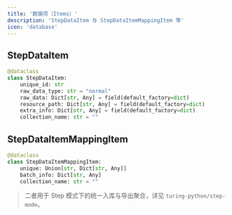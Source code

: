 ```yaml
---
title: '数据项（Items）'
description: 'StepDataItem 与 StepDataItemMappingItem 等'
icon: 'database'
---
```


## StepDataItem

```python
@dataclass
class StepDataItem:
    unique_id: str
    raw_data_type: str = "normal"
    raw_data: Dict[str, Any] = field(default_factory=dict)
    resource_path: Dict[str, Any] = field(default_factory=dict)
    extra_info: Dict[str, Any] = field(default_factory=dict)
    collection_name: str = ""
```

## StepDataItemMappingItem

```python
@dataclass
class StepDataItemMappingItem:
    unique: Union[str, Dict[str, Any]]
    batch_info: Dict[str, Any]
    collection_name: str = ""
```

> 二者用于 Step 模式下的统一入库与导出聚合，详见 `turing-python/step-mode`。


